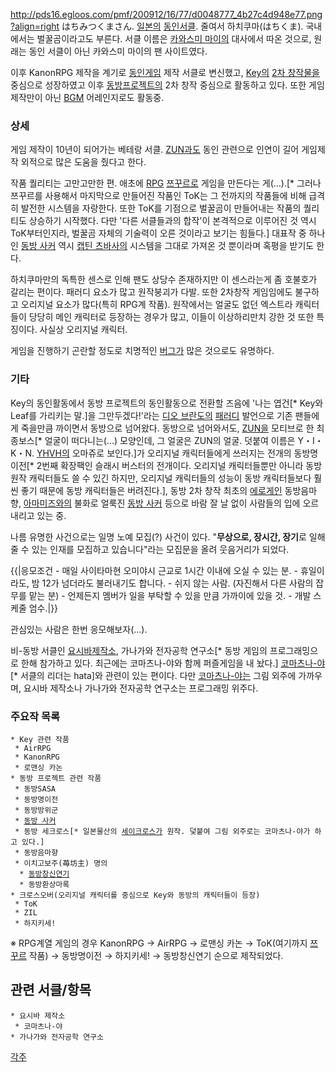 http://pds16.egloos.com/pmf/200912/16/77/d0048777_4b27c4d948e77.png?align=right はちみつくまさん. [[일본]]의 [[동인서클]]. 줄여서 하치쿠마(はちくま). 국내에서는 벌꿀곰이라고도 부른다. 서클 이름은 [[카와스미 마이]]의 대사에서 따온 것으로, 원래는 동인 서클이 아닌 카와스미 마이의 팬 사이트였다.

이후 KanonRPG 제작을 계기로 [[동인게임]] 제작 서클로 변신했고, [[Key]]의 [[2차 창작]]물을 중심으로 성장하였고 이후 [[동방프로젝트]]의 2차 창작 중심으로 활동하고 있다. 또한 게임 제작만이 아닌 [[BGM]] 어레인지로도 활동중.

=== 상세 ===
게임 제작이 10년이 되어가는 베테랑 서클. [[ZUN]]과도 동인 관련으로 인연이 길어 게임제작 외적으로 많은 도움을 줬다고 한다.

작품 퀄리티는 고만고만한 편. 애초에 [[RPG]] [[쯔꾸르]]로 게임을 만든다는 게(…).[* 그러나 쯔꾸르를 사용해서 마지막으로 만들어진 작품인 ToK는 그 전까지의 작품들에 비해 급격히 발전한 시스템을 자랑한다. 또한 ToK를 기점으로 벌꿀곰이 만들어내는 작품의 퀄리티도 상승하기 시작했다. 다만 '다른 서클들과의 합작'이 본격적으로 이루어진 것 역시 ToK부터인지라, 벌꿀곰 자체의 기술력이 오른 것이라고 보기는 힘들다.] 대표작 중 하나인 [[동방 사커]] 역시 [[캡틴 츠바사]]의 시스템을 그대로 가져온 것 뿐이라며 혹평을 받기도 한다.

하치쿠마만의 독특한 센스로 인해 팬도 상당수 존재하지만 이 센스라는게 좀 호불호가 갈리는 편이다. 패러디 요소가 많고 원작붕괴가 다발. 또한 2차창작 게임임에도 불구하고 오리지널 요소가 많다(특히 RPG계 작품). 원작에서는 얼굴도 없던 엑스트라 캐릭터들이 당당히 메인 캐릭터로 등장하는 경우가 많고, 이들이 이상하리만치 강한 것 또한 특징이다. 사실상 오리지널 캐릭터.

게임을 진행하기 곤란할 정도로 치명적인 [[버그]]가 많은 것으로도 유명하다.

=== 기타 ===
Key의 동인활동에서 동방 프로젝트의 동인활동으로 전환할 즈음에 '나는 엽건[* Key와 Leaf를 가리키는 말.]을 그만두겠다!'라는 [[디오 브란도]]의 [[패러디]] 발언으로 기존 팬들에게 죽을만큼 까이면서 동방으로 넘어왔다.
동방으로 넘어와서도, [[ZUN]]을 모티브로 한 최종보스[* 얼굴이 떠다니는(...) 모양인데, 그 얼굴은 ZUN의 얼굴. 덧붙여 이름은 Y・I・K・N. [[YHVH]]의 오마쥬로 보인다.]가 오리지널 캐릭터들에게 쓰러지는 전개의 동방명이전[* 2번째 확장팩인 슬래시 버스터의 전개이다. 오리지널 캐릭터들뿐만 아니라 동방 원작 캐릭터들도 쓸 수 있긴 하지만, 오리지널 캐릭터들의 성능이 동방 캐릭터들보다 훨씬 좋기 때문에 동방 캐릭터들은 버려진다.], 동방 2차 창작 최초의 [[에로게]]인 동방음마향, [[아마미즈]]와의 불화로 얼룩진 [[동방 사커]] 등으로 바람 잘 날 없이 사람들의 입에 오르내리고 있는 중.

나름 유명한 사건으로는 일명 노예 모집(?) 사건이 있다. "'''무상으로, 장시간, 장기'''로 일해 줄 수 있는 인재를 모집하고 있습니다"라는 모집문을 올려 웃음거리가 되었다.

{{|응모조건
- 매일 사이타마현 오미야시 근교로 1시간 이내에 오실 수 있는 분.
- 휴일이라도, 밤 12가 넘더라도 불러내기도 합니다.
- 쉬지 않는 사람. (자진해서 다른 사람의 잡무를 맡는 분)
- 언제든지 멤버가 일을 부탁할 수 있을 만큼 가까이에 있을 것.
- 개발 스케줄 엄수.|}}

관심있는 사람은 한번 응모해보자(…).

비-동방 서클인 [[요시바제작소]], 가나가와 전자공학 연구소[* 동방 게임의 프로그래밍으로 한해 참가하고 있다. 최근에는 코마츠나-야와 함께 퍼즐게임을 내 놨다.] [[코마츠나-야]][* 서클의 리더는 hata]와 관련이 있는 편이다. 다만 [[코마츠나-야]]는 그림 외주에 가까우며, 요시바 제작소나 가나가와 전자공학 연구소는 프로그래밍 위주다.

=== 주요작 목록 ===
 * Key 관련 작품
  * AirRPG
  * KanonRPG
  * 로맨싱 카논
 * 동방 프로젝트 관련 작품
  * 동방SASA 
  * 동방명이전
  * 동방방위군
  * [[동방 사커]]
  * 동방 세크로스[* 일본물산의 [[세이크로스]]가 원작. 덫붙여 그림 외주로는 코마츠나-야가 하고 있다.]
  * 동방음마향
  * 이치고보주(苺坊主) 명의
   * [[동방창신연기]]
   * 동방환상마록
 * 크로스오버(오리지널 캐릭터를 중심으로 Key와 동방의 캐릭터들이 등장)
  * ToK
  * ZIL
  * 하지키세!

※ RPG계열 게임의 경우 KanonRPG → AirRPG → 로맨싱 카논 → ToK(여기까지 [[쯔꾸르]] 작품) → 동방명이전 → 하지키세! → 동방창신연기 순으로 제작되었다.

== 관련 서클/항목 ==

 * 요시바 제작소
  * 코마츠나-야
 * 가나가와 전자공학 연구소

[[각주]]
